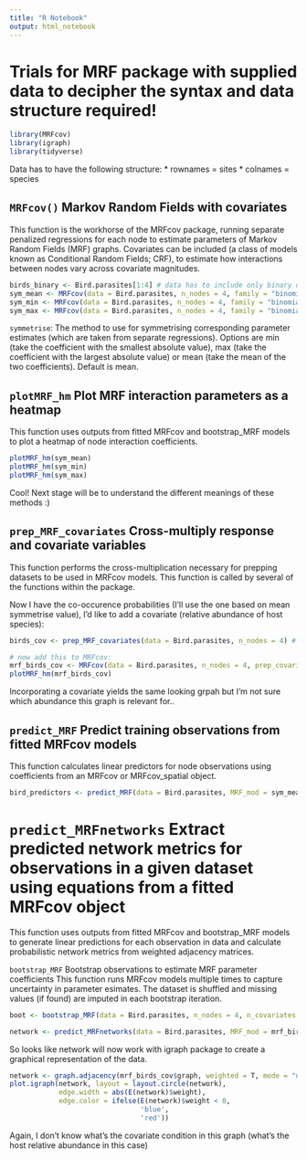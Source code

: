 ```yaml
---
title: "R Notebook"
output: html_notebook
---
```


# Trials for MRF package with supplied data to decipher the syntax and data structure required!

```r
library(MRFcov)
library(igraph)
library(tidyverse)

```

Data has to have the following structure:
* rownames = sites
* colnames = species

## `MRFcov()` Markov Random Fields with covariates
This function is the workhorse of the MRFcov package, running separate penalized regressions for
each node to estimate parameters of Markov Random Fields (MRF) graphs. Covariates can be included
(a class of models known as Conditional Random Fields; CRF), to estimate how interactions
between nodes vary across covariate magnitudes.

```r
birds_binary <- Bird.parasites[1:4] # data has to include only binary data to run with "binomial" family
sym_mean <- MRFcov(data = Bird.parasites, n_nodes = 4, family = "binomial") # symmetrise = mean
sym_min <- MRFcov(data = Bird.parasites, n_nodes = 4, family = "binomial", symmetrise = "min") # symmetrise = mean
sym_max <- MRFcov(data = Bird.parasites, n_nodes = 4, family = "binomial", symmetrise = "max") # symmetrise = mean

```

`symmetrise`: The method to use for symmetrising corresponding parameter estimates (which are taken from separate regressions). Options are min (take the coefficient with the smallest absolute value), max (take the coefficient with the largest absolute value) or mean (take the mean of the two coefficients). Default is mean.

## `plotMRF_hm` Plot MRF interaction parameters as a heatmap
This function uses outputs from fitted MRFcov and bootstrap_MRF models to plot a heatmap of node interaction coefficients.

```r
plotMRF_hm(sym_mean)
plotMRF_hm(sym_min)
plotMRF_hm(sym_max)

```
Cool! Next stage will be to understand the different meanings of these methods :)

## `prep_MRF_covariates` Cross-multiply response and covariate variables
This function performs the cross-multiplication necessary for prepping datasets to be used in MRFcov models. This function is called by several of the functions within the package.

Now I have the co-occurence probabilities (I'll use the one based on mean symmetrise value), I'd like to add a covariate (relative abundance of host species):
```r
birds_cov <- prep_MRF_covariates(data = Bird.parasites, n_nodes = 4) # I use the full dataframe where the left-most columns are species and then afer them: covariates

# now add this to MRFcov:
mrf_birds_cov <- MRFcov(data = Bird.parasites, n_nodes = 4, prep_covariates = TRUE, family = "binomial")
plotMRF_hm(mrf_birds_cov)

```

Incorporating a covariate yields the same looking grpah but I'm not sure which abundance this graph is relevant for..

## `predict_MRF` Predict training observations from fitted MRFcov models
This function calculates linear predictors for node observations using coefficients from an MRFcov or MRFcov_spatial object.

```r
bird_predictors <- predict_MRF(data = Bird.parasites, MRF_mod = sym_mean, prep_covariates = TRUE)

```

# `predict_MRFnetworks` Extract predicted network metrics for observations in a given dataset using equations from a fitted MRFcov object
This function uses outputs from fitted MRFcov and bootstrap_MRF models to generate linear predictions for each observation in data and calculate probabilistic network metrics from weighted adjacency matrices.

`bootstrap_MRF` Bootstrap observations to estimate MRF parameter coefficients
This function runs MRFcov models multiple times to capture uncertainty in parameter esimates. The dataset is shuffled and missing values (if found) are imputed in each bootstrap iteration.

```r
boot <- bootstrap_MRF(data = Bird.parasites, n_nodes = 4, n_covariates = 1, family = "binomial")

network <- predict_MRFnetworks(data = Bird.parasites, MRF_mod = mrf_birds_cov, cached_predictions = bird_predictors, prep_covariates = TRUE)

```

So looks like network will now work with igraph package to create a graphical representation of the data.

```r
network <- graph.adjacency(mrf_birds_cov$graph, weighted = T, mode = "undirected") # inside the MRFcov new variable there is a graph element which I'll need to use for igraph
plot.igraph(network, layout = layout.circle(network),
            edge.width = abs(E(network)$weight),
            edge.color = ifelse(E(network)$weight < 0, 
                                'blue',
                                'red'))

```

Again, I don't know what's the covariate condition in this graph (what's the host relative abundance in this case)






